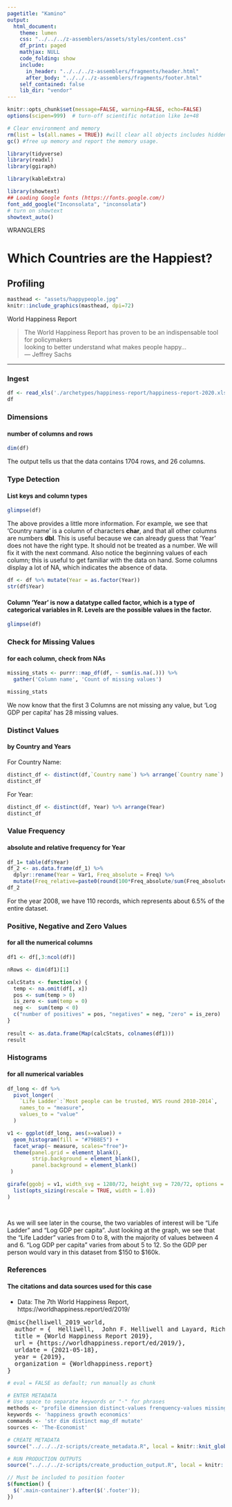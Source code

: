 ```yaml
---
pagetitle: "Kamino"
output: 
  html_document:
    theme: lumen
    css: "../../../z-assemblers/assets/styles/content.css"
    df_print: paged
    mathjax: NULL
    code_folding: show
    include:
      in_header: "../../../z-assemblers/fragments/header.html"
      after_body: "../../../z-assemblers/fragments/footer.html"
    self_contained: false
    lib_dir: "vendor"
---
```



```r

knitr::opts_chunk$set(message=FALSE, warning=FALSE, echo=FALSE)
options(scipen=999)  # turn-off scientific notation like 1e+48

# Clear environment and memory
rm(list = ls(all.names = TRUE)) #will clear all objects includes hidden objects.
gc() #free up memory and report the memory usage.

library(tidyverse)
library(readxl)
library(ggiraph)

library(kableExtra)

library(showtext)
## Loading Google fonts (https://fonts.google.com/)
font_add_google("Inconsolata", "inconsolata")
# turn on showtext
showtext_auto()


```

<div class="activity">
WRANGLERS  
</div>

# Which Countries are the Happiest?
## Profiling

```r

masthead <- "assets/happypeople.jpg"
knitr::include_graphics(masthead, dpi=72)

```

<div class="figure-text">World Happiness Report</div>

> The World Happiness Report has proven to be an indispensable tool for policymakers \
looking to better understand what makes people happy...\
--- Jeffrey Sachs

***

### Ingest

```r

df <- read_xls('./archetypes/happiness-report/happiness-report-2020.xls')
df
```

### Dimensions
#### number of columns and rows

```r

dim(df)

```

The output tells us that the data contains 1704 rows, and 26 columns.


### Type Detection
#### List keys and column types

```r
glimpse(df)

```

The above provides a little more information. For example, we see that 'Country name' is a column of characters __char__, and that all other columns are numbers __dbl__. This is useful because we can already guess that 'Year' does not have the right type. It should not be treated as a number. We will fix it with the next command. Also notice the beginning values of each column; this is useful to get familiar with the data on hand. Some columns display a lot of NA, which indicates the absence of data.

```r

df <- df %>% mutate(Year = as.factor(Year))
str(df$Year)

```

#### Column 'Year' is now a datatype called factor, which is a type of categorical variables in R. Levels are the possible values in the factor.


```r

glimpse(df)

```

### Check for Missing Values
#### for each column, check from NAs

```r

missing_stats <- purrr::map_df(df, ~ sum(is.na(.))) %>%
  gather('Column name', 'Count of missing values')

missing_stats

```

We now know that the first 3 Columns are not missing any value, but 'Log GDP per capita' has 28 missing values.

### Distinct Values
#### by Country and Years

For Country Name:

```r

distinct_df <- distinct(df,`Country name`) %>% arrange(`Country name`)
distinct_df

```


For Year:


```r
distinct_df <- distinct(df, Year) %>% arrange(Year)
distinct_df
```


### Value Frequency
#### absolute and relative frequency for Year

```r

df_1= table(df$Year)
df_2 <- as.data.frame(df_1) %>% 
  dplyr::rename(Year = Var1, Freq_absolute = Freq) %>% 
  mutate(Freq_relative=paste0(round(100*Freq_absolute/sum(Freq_absolute),digits=2),"%"))
df_2

```


For the year 2008, we have 110 records, which represents about 6.5% of the entire dataset.

### Positive, Negative and Zero Values
#### for all the numerical columns

```r

df1 <- df[,3:ncol(df)]

nRows <- dim(df1)[1]

calcStats <- function(x) {
  temp <- na.omit(df[, x])
  pos <- sum(temp > 0)
  is_zero <- sum(temp = 0)
  neg <-  sum(temp < 0)
  c("number of positives" = pos, "negatives" = neg, "zero" = is_zero)
}
  
result <- as.data.frame(Map(calcStats, colnames(df1)))
result

```



### Histograms
#### for all numerical variables

```r

df_long <- df %>%
  pivot_longer(
    `Life Ladder`:`Most people can be trusted, WVS round 2010-2014`,
    names_to = "measure",
    values_to = "value"
  )

v1 <- ggplot(df_long, aes(x=value)) +
  geom_histogram(fill = "#79B8E5") +
  facet_wrap(~ measure, scales="free")+
  theme(panel.grid = element_blank(), 
        strip.background = element_blank(),
        panel.background = element_blank()
 ) 

girafe(ggobj = v1, width_svg = 1280/72, height_svg = 720/72, options =
  list(opts_sizing(rescale = TRUE, width = 1.0))
)

 
```


As we will see later in the course, the two variables of interest will be "Life Ladder" and "Log GDP per capita". Just looking at the graph, we see that the "Life Ladder" varies from 0 to 8, with the majority of values between 4 and 6. "Log GDP per capita" varies from about 5 to 12. So the GDP per person would vary in this dataset from $150 to $160k.


### References
#### The citations and data sources used for this case

* Data: The 7th World Happiness Report, https://worldhappiness.report/ed/2019/

<pre>
@misc{helliwell_2019_world,
  author = {  Helliwell,  John F. Helliwell and Layard, Richard  and Sachs, Jeffrey D. },
  title = {World Happiness Report 2019},
  url = {https://worldhappiness.report/ed/2019/},
  urldate = {2021-05-18},
  year = {2019},
  organization = {Worldhappiness.report}
}
</pre>



```r

# eval = FALSE as default; run manually as chunk

# ENTER METADATA
# Use space to separate keywords or "-" for phrases
methods <- "profile dimension distinct-values frenquency-values missing-values structure" # mostly used in wranglers and analytics
keywords <- 'happiness growth economics'
commands <- 'str dim distinct map_df mutate'
sources <- 'The-Economist'

# CREATE METADATA
source("../../../z-scripts/create_metadata.R", local = knitr::knit_global())

# RUN PRODUCTION OUTPUTS
source("../../../z-scripts/create_production_output.R", local = knitr::knit_global())


```


```js

// Must be included to position footer
$(function() {
  $('.main-container').after($('.footer'));
})

```

